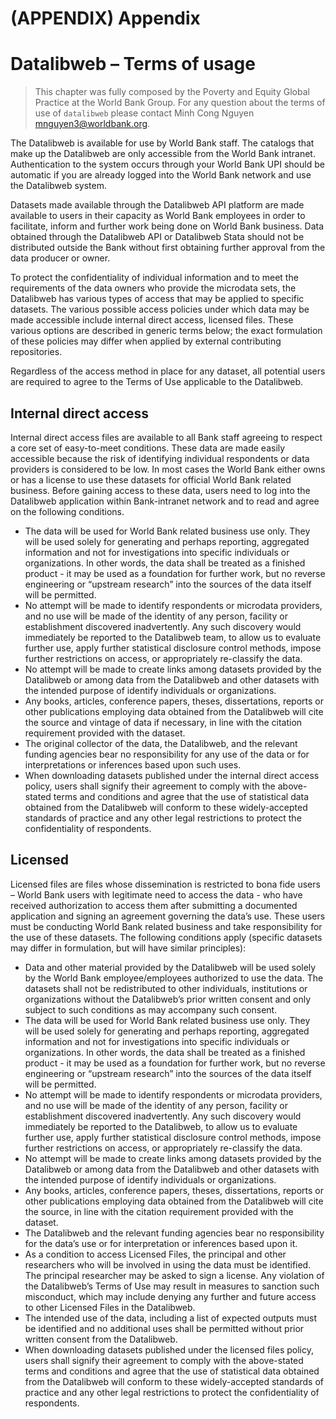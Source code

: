 # (APPENDIX) Appendix {#datalibweb-tou .unnumbered}

# Datalibweb – Terms of usage
> This  chapter was fully composed by the Poverty and Equity Global Practice at the World Bank Group. For any question about the terms of use of `datalibweb` please contact Minh Cong Nguyen <mnguyen3@worldbank.org>. 

The Datalibweb is available for use by World Bank staff. The catalogs that make up the Datalibweb are only accessible from the World Bank intranet. Authentication to the system occurs through your World Bank UPI should be automatic if you are already logged into the World Bank network and use the Datalibweb system.

Datasets made available through the Datalibweb API platform are made available to users in their capacity as World Bank employees in order to facilitate, inform and further work being done on World Bank business. Data obtained through the Datalibweb API or Datalibweb Stata should not be distributed outside the Bank without first obtaining further approval from the data producer or owner. 

To protect the confidentiality of individual information and to meet the requirements of the data owners who provide the microdata sets, the Datalibweb has various types of access that may be applied to specific datasets. The various possible access policies under which data may be made accessible include internal direct access, licensed files. These various options are described in generic terms below; the exact formulation of these policies may differ when applied by external contributing repositories.

Regardless of the access method in place for any dataset, all potential users are required to agree to the Terms of Use applicable to the Datalibweb.

## Internal direct access 
Internal direct access files are available to all Bank staff agreeing to respect a core set of easy-to-meet conditions. These data are made easily accessible because the risk of identifying individual respondents or data providers is considered to be low. In most cases the World Bank either owns or has a license to use these datasets for official World Bank related business. Before gaining access to these data, users need to log into the Datalibweb application within Bank-intranet network and to read and agree on the following conditions.

* The data will be used for World Bank related business use only. They will be used solely for generating and perhaps reporting, aggregated information and not for investigations into specific individuals or organizations. In other words, the data shall be treated as a finished product - it may be used as a foundation for further work, but no reverse engineering or "upstream research" into the sources of the data itself will be permitted.
* No attempt will be made to identify respondents or microdata providers, and no use will be made of the identity of any person, facility or establishment discovered inadvertently. Any such discovery would immediately be reported to the Datalibweb team, to allow us to evaluate further use, apply further statistical disclosure control methods, impose further restrictions on access, or appropriately re-classify the data.
* No attempt will be made to create links among datasets provided by the Datalibweb or among data from the Datalibweb and other datasets with the intended purpose of identify individuals or organizations.
* Any books, articles, conference papers, theses, dissertations, reports or other publications employing data obtained from the Datalibweb will cite the source and vintage of data if necessary, in line with the citation requirement provided with the dataset.
* The original collector of the data, the Datalibweb, and the relevant funding agencies bear no responsibility for any use of the data or for interpretations or inferences based upon such uses.
* When downloading datasets published under the internal direct access policy, users shall signify their agreement to comply with the above-stated terms and conditions and agree that the use of statistical data obtained from the Datalibweb will conform to these widely-accepted standards of practice and any other legal restrictions to protect the confidentiality of respondents.

## Licensed 
Licensed files are files whose dissemination is restricted to bona fide users – World Bank users with legitimate need to access the data - who have received authorization to access them after submitting a documented application and signing an agreement governing the data's use. These users must be conducting World Bank related business and take responsibility for the use of these datasets. The following conditions apply (specific datasets may differ in formulation, but will have similar principles):

*	Data and other material provided by the Datalibweb will be used solely by the World Bank employee/employees authorized to use the data. The datasets shall not be redistributed to other individuals, institutions or organizations without the Datalibweb’s prior written consent and only subject to such conditions as may accompany such consent.
* The data will be used for World Bank related business use only. They will be used solely for generating and perhaps reporting, aggregated information and not for investigations into specific individuals or organizations. In other words, the data shall be treated as a finished product - it may be used as a foundation for further work, but no reverse engineering or "upstream research" into the sources of the data itself will be permitted.
* No attempt will be made to identify respondents or microdata providers, and no use will be made of the identity of any person, facility or establishment discovered inadvertently. Any such discovery would immediately be reported to the Datalibweb, to allow us to evaluate further use, apply further statistical disclosure control methods, impose further restrictions on access, or appropriately re-classify the data.
* No attempt will be made to create links among datasets provided by the Datalibweb or among data from the Datalibweb and other datasets with the intended purpose of identify individuals or organizations.
* Any books, articles, conference papers, theses, dissertations, reports or other publications employing data obtained from the Datalibweb will cite the source, in line with the citation requirement provided with the dataset.
* The Datalibweb and the relevant funding agencies bear no responsibility for the data's use or for interpretation or inferences based upon it.
* As a condition to access Licensed Files, the principal and other researchers who will be involved in using the data must be identified. The principal researcher may be asked to sign a license. Any violation of the Datalibweb’s Terms of Use may result in measures to sanction such misconduct, which may include denying any further and future access to other Licensed Files in the Datalibweb.
* The intended use of the data, including a list of expected outputs must be identified and no additional uses shall be permitted without prior written consent from the Datalibweb.
* When downloading datasets published under the licensed files policy, users shall signify their agreement to comply with the above-stated terms and conditions and agree that the use of statistical data obtained from the Datalibweb will conform to these widely-accepted standards of practice and any other legal restrictions to protect the confidentiality of respondents.


